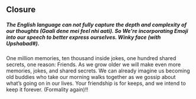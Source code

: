 ## Closure

##### The English language can not fully capture the depth and complexity of our thoughts (Gaali dene mei feel nhi aati). So We're incorporating Emoji into our speech to better express ourselves. Winky face (with *Upshabad#*).

One million memories, ten thousand inside jokes, one hundred shared secrets, one reason: Friends. As we grow older we will make even more memories, jokes, and shared secrets. We can already imagine us becoming old buddies who take our morning walks together as we gossip about what’s going on in our lives. Your friendship is for keeps, and we intend to keep it forever. (Formality again)!!
